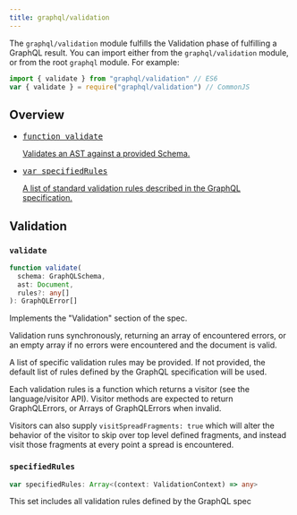 ```yaml
---
title: graphql/validation
---
```


The `graphql/validation` module fulfills the Validation phase of fulfilling a
GraphQL result. You can import either from the `graphql/validation` module, or from the root `graphql` module. For example:

```js
import { validate } from "graphql/validation" // ES6
var { validate } = require("graphql/validation") // CommonJS
```

## Overview

<ul class="apiIndex">
  <li>
    <a href="#validate">
      <pre>function validate</pre>
      Validates an AST against a provided Schema.
    </a>
  </li>
  <li>
    <a href="#specifiedrules">
      <pre>var specifiedRules</pre>
      A list of standard validation rules described in the GraphQL specification.
    </a>
  </li>
</ul>

## Validation

### `validate`

```ts
function validate(
  schema: GraphQLSchema,
  ast: Document,
  rules?: any[]
): GraphQLError[]
```

Implements the "Validation" section of the spec.

Validation runs synchronously, returning an array of encountered errors, or
an empty array if no errors were encountered and the document is valid.

A list of specific validation rules may be provided. If not provided, the
default list of rules defined by the GraphQL specification will be used.

Each validation rules is a function which returns a visitor
(see the language/visitor API). Visitor methods are expected to return
GraphQLErrors, or Arrays of GraphQLErrors when invalid.

Visitors can also supply `visitSpreadFragments: true` which will alter the
behavior of the visitor to skip over top level defined fragments, and instead
visit those fragments at every point a spread is encountered.

### `specifiedRules`

```ts
var specifiedRules: Array<(context: ValidationContext) => any>
```

This set includes all validation rules defined by the GraphQL spec
